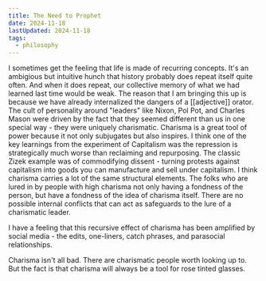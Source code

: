 ```yaml
---
title: The Need to Prophet
date: 2024-11-18
lastUpdated: 2024-11-18
tags:
  - philosophy
---
```


I sometimes get the feeling that life is made of recurring concepts. It's an ambigious but intuitive hunch that history probably does repeat itself quite often. And when it does repeat, our collective memory of what we had learned last time would be weak. The reason that I am bringing this up is because we have already internalized the dangers of a [[adjective]] orator. The cult of personality around "leaders" like Nixon, Pol Pot, and Charles Mason were driven by the fact that they seemed different than us in one special way - they were uniquely charismatic. Charisma is a great tool of power because it not only subjugates but also inspires. I think one of the key learnings from the experiment of Capitalism was the repression is strategically much worse than reclaiming and repurposing. The classic Zizek example was of commodifying dissent - turning protests against capitalism into goods you can manufacture and sell under capitalism. I think charisma carries a lot of the same structural elements. The folks who are lured in by people with high charisma not only having a fondness of the person, but have a fondness of the idea of charisma itself. There are no possible internal conflicts that can act as safeguards to the lure of a charismatic leader.

I have a feeling that this recursive effect of charisma has been amplified by social media - the edits, one-liners, catch phrases, and parasocial relationships. 

Charisma isn't all bad. There are charismatic people worth looking up to. But the fact is that charisma will always be a tool for rose tinted glasses.